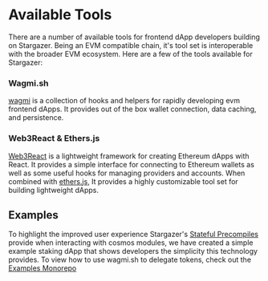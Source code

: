 # Available Tools

There are a number of available tools for frontend dApp developers building on Stargazer. Being an
EVM compatible chain, it's tool set is interoperable with the broader EVM ecosystem.
Here are a few of the tools available for Stargazer:

### Wagmi.sh
[wagmi](https://wagmi.sh/) is a collection of hooks and helpers for 
rapidly developing evm frontend dApps. It provides out of the box wallet connection,
data caching, and persistence.

### Web3React & Ethers.js
[Web3React](https://github.com/Uniswap/web3-react) is a lightweight framework for creating Ethereum dApps with React. It provides a simple interface
for connecting to Ethereum wallets as well as some useful hooks for managing providers and accounts.
When combined with [ethers.js](https://docs.ethers.org/v5/), It provides a highly customizable tool set for building lightweight dApps.

## Examples

To highlight the improved user experience Stargazer's [Stateful Precompiles]()
provide when interacting with cosmos modules, we have created a simple example
staking dApp that shows developers the simplicity this technology provides.
To view how to use wagmi.sh to delegate tokens, check out the [Examples Monorepo](https://github.com/berachain/stargazer-examples)

